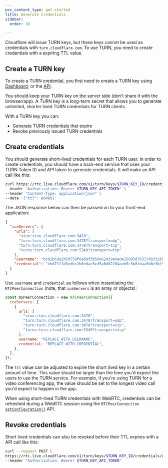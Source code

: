```yaml
---
pcx_content_type: get-started
title: Generate Credentials
sidebar:
  order: 10

---
```


Cloudflare will issue TURN keys, but these keys cannot be used as credentials with `turn.cloudflare.com`. To use TURN, you need to create credentials with a expiring TTL value.

## Create a TURN key

To create a TURN credential, you first need to create a TURN key using [Dashboard](https://dash.cloudflare.com/?to=/:account/calls), or the [API](/api/operations/calls-turn-key-create).

You should keep your TURN key on the server side (don't share it with the browser/app). A TURN key is a long-term secret that allows you to generate unlimited, shorter lived TURN credentials for TURN clients.

With a TURN key you can:

* Generate TURN credentials that expire
* Revoke previously issued TURN credentials

## Create credentials

You should generate short-lived credentials for each TURN user. In order to create credentials, you should have a back-end service that uses your TURN Token ID and API token to generate credentials. It will make an API call like this:

```bash
curl https://rtc.live.cloudflare.com/v1/turn/keys/$TURN_KEY_ID/credentials/generate \
--header "Authorization: Bearer $TURN_KEY_API_TOKEN" \
--header "Content-Type: application/json" \
--data '{"ttl": 86400}'
```

The JSON response below can then be passed on to your front-end application:

```json
{
  "iceServers": {
    "urls": [
      "stun:stun.cloudflare.com:3478",
      "turn:turn.cloudflare.com:3478?transport=udp",
      "turn:turn.cloudflare.com:3478?transport=tcp",
      "turns:turn.cloudflare.com:5349?transport=tcp"
    ],
    "username": "bc91b63e2b5d759f8eb9f3b58062439e0a0e15893d76317d833265ad08d6631099ce7c7087caabb31ad3e1c386424e3e",
    "credential": "ebd71f1d3edbc2b0edae3cd5a6d82284aeb5c3b8fdaa9b8e3bf9cec683e0d45fe9f5b44e5145db3300f06c250a15b4a0"
  }
}
```

Use `username` and `credential` as follows when instantiating the `RTCPeerConnection` (note, that `iceServers` is an array or objects):

```js
const myPeerConnection = new RTCPeerConnection({
  iceServers: [
    {
      urls: [
        "stun:stun.cloudflare.com:3478",
        "turn:turn.cloudflare.com:3478?transport=udp",
        "turn:turn.cloudflare.com:3478?transport=tcp",
        "turns:turn.cloudflare.com:5349?transport=tcp"
      ],
      username: "REPLACE_WITH_USERNAME",
      credential: "REPLACE_WITH_CREDENTIAL",
    },
  ],
});

```

The `ttl` value can be adjusted to expire the short lived key in a certain amount of time. This value should be larger than the time you'd expect the users to use the TURN service. For example, if you're using TURN for a video conferencing app, the value should be set to the longest video call you'd expect to happen in the app.

When using short-lived TURN credentials with WebRTC, credentials can be refreshed during a WebRTC session using the `RTCPeerConnection` [`setConfiguration()`](https://developer.mozilla.org/en-US/docs/Web/API/RTCPeerConnection/setConfiguration) API.

## Revoke credentials

Short lived credentials can also be revoked before their TTL expires with a API call like this:

```bash
curl --request POST \
https://rtc.live.cloudflare.com/v1/turn/keys/$TURN_KEY_ID/credentials/username/$USERNAME/revoke \
--header "Authorization: Bearer $TURN_KEY_API_TOKEN"
```
